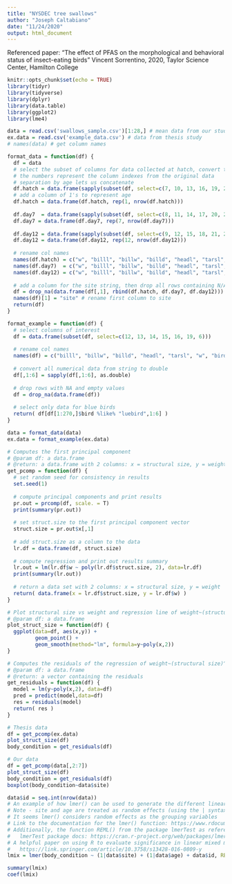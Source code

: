```yaml
---
title: "NYSDEC tree swallows"
author: "Joseph Caltabiano"
date: "11/24/2020"
output: html_document
---
```


Referenced paper:
  "The effect of PFAS on the morphological and behavioral status of insect-eating birds"
  Vincent Sorrentino, 2020, Taylor Science Center, Hamilton College

```r
knitr::opts_chunk$set(echo = TRUE)
library(tidyr)
library(tidyverse)
library(dplyr)
library(data.table)
library(ggplot2)
library(lme4)
```

```r
data = read.csv('swallows_sample.csv')[1:28,] # mean data from our study
ex.data = read.csv('example_data.csv') # data from thesis study
# names(data) # get column names
```

```r
format_data = function(df) {
  df = data
  # select the subset of columns for data collected at hatch, convert the data to double format, and make into data.frame
  # the numbers represent the column indexes from the original data
  # separation by age lets us concatenate
  df.hatch = data.frame(sapply(subset(df, select=c(7, 10, 13, 16, 19, 22)), as.double))
  # add a column of 1's to represent age
  df.hatch = data.frame(df.hatch, rep(1, nrow(df.hatch)))
  
  df.day7  = data.frame(sapply(subset(df, select=c(8, 11, 14, 17, 20, 23)), as.double))
  df.day7 = data.frame(df.day7, rep(7, nrow(df.day7)))
  
  df.day12 = data.frame(sapply(subset(df, select=c(9, 12, 15, 18, 21, 24)), as.double))
  df.day12 = data.frame(df.day12, rep(12, nrow(df.day12)))
  
  # rename col names
  names(df.hatch) = c("w", "billl", "billw", "billd", "headl", "tarsl", "age")
  names(df.day7)  = c("w", "billl", "billw", "billd", "headl", "tarsl", "age")
  names(df.day12) = c("w", "billl", "billw", "billd", "headl", "tarsl", "age")
  
  # add a column for the site string, then drop all rows containing N/A values
  df = drop_na(data.frame(df[,1], rbind(df.hatch, df.day7, df.day12)))
  names(df)[1] = "site" # rename first column to site
  return(df)
}

format_example = function(df) {
  # select columns of interest
  df = data.frame(subset(df, select=c(12, 13, 14, 15, 16, 19, 6)))
  
  # rename col names
  names(df) = c("billl", "billw", "billd", "headl", "tarsl", "w", "bird")
  
  # convert all numerical data from string to double
  df[,1:6] = sapply(df[,1:6], as.double)
  
  # drop rows with NA and empty values
  df = drop_na(data.frame(df))
  
  # select only data for blue birds
  return( df[df[1:270,]$bird %like% "luebird",1:6] )
}

data = format_data(data)
ex.data = format_example(ex.data)
```

```r
# Computes the first principal component
# @param df: a data.frame
# @return: a data.frame with 2 columns: x = structural size, y = weight
get_pcomp = function(df) {
  # set random seed for consistency in results
  set.seed(1)
  
  # compute principal components and print results
  pr.out = prcomp(df, scale. = T)
  print(summary(pr.out))
  
  # set struct.size to the first principal component vector
  struct.size = pr.out$x[,1]
  
  # add struct.size as a column to the data
  lr.df = data.frame(df, struct.size)
  
  # compute regression and print out results summary
  lr.out = lm(lr.df$w ~ poly(lr.df$struct.size, 2), data=lr.df)
  print(summary(lr.out))
  
  # return a data set with 2 columns: x = structural size, y = weight
  return( data.frame(x = lr.df$struct.size, y = lr.df$w) )
}

# Plot structural size vs weight and regression line of weight~(structural size)^2
# @param df: a data.frame
plot_struct_size = function(df) {
  ggplot(data=df, aes(x,y)) +
         geom_point() +
         geom_smooth(method="lm", formula=y~poly(x,2))
}

# Computes the residuals of the regression of weight~(structural size)^2
# @param df: a data.frame
# @return: a vector containing the residuals
get_residuals = function(df) {
  model = lm(y~poly(x,2), data=df)
  pred = predict(model,data=df)
  res = residuals(model)
  return( res )
}
```

```r
# Thesis data
df = get_pcomp(ex.data)
plot_struct_size(df)
body_condition = get_residuals(df)
```

```r
# Our data
df = get_pcomp(data[,2:7])
plot_struct_size(df)
body_condition = get_residuals(df)
boxplot(body_condition~data$site)
```

```r
data$id = seq.int(nrow(data))
# An example of how lmer() can be used to generate the different linear mixed models in the paper
# Note - site and age are treated as random effects (using the | syntax) and id as fixed in the example, reverse of the paper
# It seems lmer() considers random effects as the grouping variables
# Link to the documentation for the lmer() function: https://www.rdocumentation.org/packages/lme4/versions/1.1-26/topics/lmer
# Additionally, the function REML() from the package lmerTest as referenced in the paper does not exist
#   lmerTest package docs: https://cran.r-project.org/web/packages/lmerTest/lmerTest.pdf
# A helpful paper on using R to evaluate significance in linear mixed models:
#   https://link.springer.com/article/10.3758/s13428-016-0809-y
lmix = lmer(body_condition ~ (1|data$site) + (1|data$age) + data$id, REML=T)

summary(lmix)
coef(lmix)
```

